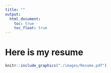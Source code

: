 ```yaml
---
title: ""
output: 
  html_document:
    toc: true
    toc_float: true
---
```


# Here is my resume 

```r
knitr::include_graphics("./images/Resume.pdf")
```








